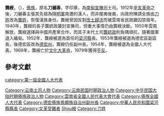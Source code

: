 {{Infobox royalty
| name = 龔綬，原名刀樾春
| image =
| caption =
| succession = [[南甸土司|南甸土司]]
| reign = 1909年－1940年
| successor = 龔統政
| issue = 龔統政、龔馭政
| house =
| father = [[刀定國|刀定國]]
| mother =
| birth_date = 1891年
| birth_place = {{QING-1862}}[[雲南省_(清)|雲南省]][[永昌府|永昌府]][[騰越廳|騰越廳]][[南甸司|南甸司]][[遮島|遮島]]
| death_date = 1969年
| death_place = {{PRC}}
| date of burial =
| place of burial =
| religion =
}}
'''龔綬'''，（{{bd|1891年||1969年||catIdx=Gong}}），[[傣族|傣族]]，原名'''刀樾春'''，字印章，為[[南甸宣撫司|南甸宣撫司]]土司。1912年[[辛亥革命|辛亥革命]]之後，刀樾春主張其先祖為隨[[明軍|明軍]]南遷的漢人，而非擺夷後裔，向政府陳請全族由[[刀姓|刀姓]]改為[[龔姓|龔姓]]，恢復漢族身份{{r|中国西南文化硏究}}{{efn|南甸土司改姓有兩種紀載，一是主動改姓，二是被要求改姓{{R|贾益}}。趙毅則指出龔姓為功或貢字記載的附會，土司先祖墓葬座落於[[梁河县|梁河县]][[河西乡_(梁河县)|河西鄉]]蠻林村，遠離交通要道，若隨明軍入雲南，則不會選擇河西蠻林村作為駐地{{R|趙毅|p=5}}}}。龔綬曾因反對[[改土歸流|改土歸流]]而被雲南省民政廳囚禁兩年{{R|趙毅}}。1940年，龔綬的長子龔統政襲封宣撫司，但重大事情仍由龔綬決斷。{{R|梁河縣志}}1950年雲南解放，龔綬選擇與中國共產黨合作，而其子末代土司[[龔統政|龔統政]]則負隅頑抗，隨著國軍退入緬甸。1952年，龔綬被選為首任的[[梁河縣|梁河縣]]長。1953年龔綬被選為德宏區副區長，後德宏區改為[[德宏州|德宏州]]，龔綬仍任副州長。1954年，龔綬被選為全國人大代表。1969年，龔綬亡於[[文化大革命|文化大革命]]，1979年獲得[[平反|平反]]。

==參考文獻==
{{Notelist}}
{{reflist|refs=
<ref name="中国西南文化硏究">{{cite journal|author=云南省社会科学院. 历史硏究所|journal=《中国西南文化硏究》|year=2006|issue=第 9-10 期期刊合訂本|publisher=云南民族出版社}}</ref>
<ref name="趙毅">{{cite journal|author=趙毅|title=〈論明清時期南甸土司的漢化〉|journal=《德宏师范高等专科学校学报》|date=2008|oclc=861785789}}</ref>
<ref name="贾益">
{{cite journal|author=贾益|title=〈边疆地区民族观念的表达与重塑——以辛亥革命前后的滇西民族地区为例〉|journal=《云南省社会科学》|year=2010|issue=第 3 期|issn=1000-8691|oclc=756482332}}</ref>
<ref name="梁河縣志">http://www.hlszxw.com/Item/1284.aspx {{Wayback|url=http://www.hlszxw.com/Item/1284.aspx |date=20150418054004 }} 《梁河縣志》</ref>
}}
{{start box}}
{{s-before|[[刀定國|刀定國]]}}
{{s-title|南甸司土司|1909年—1940年}}
{{s-after|[[龔統政|龔統政]]}}
{{end box}}
{{DEFAULTSORT:Gong龔}}
[[Category:云南土司人物|Category:云南土司人物]]
[[Category:云南民国时期政治人物|Category:云南民国时期政治人物]]
[[Category:中华民国大陆时期傣族政治人物|Category:中华民国大陆时期傣族政治人物]]
[[category:第一屆全國人大代表|category:第一屆全國人大代表]]
[[Category:雲南省全國人民代表大會代表|Category:雲南省全國人民代表大會代表]]
[[Category:傣族全國人大代表|Category:傣族全國人大代表]]
[[Category:德宏傣族景頗族自治州副州長|Category:德宏傣族景頗族自治州副州長]]
[[Category:中華人民共和國梁河縣縣長|Category:中華人民共和國梁河縣縣長]]
[[Category:文革受難者|Category:文革受難者]]
[[Category:龚姓|Shou綬]]
[[Category:刀姓|Category:刀姓]]